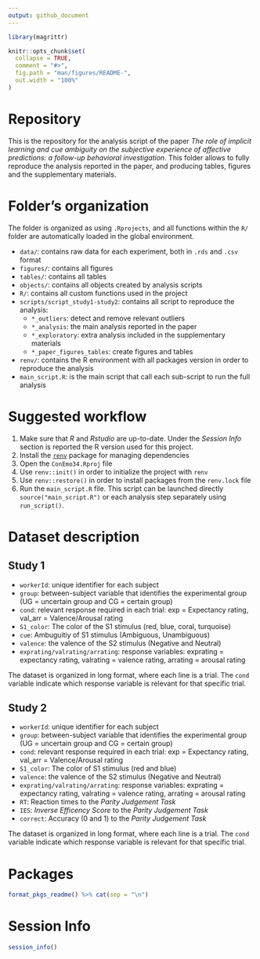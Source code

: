 ```yaml
---
output: github_document
---
```


```r
library(magrittr)
```

<!-- README.md is generated from README.Rmd. Please edit that file -->

```r
knitr::opts_chunk$set(
  collapse = TRUE,
  comment = "#>",
  fig.path = "man/figures/README-",
  out.width = "100%"
)
```

# Repository

This is the repository for the analysis script of the paper *The role of
implicit learning and cue ambiguity on the subjective experience of
affective predictions: a follow-up behavioral investigation*. This
folder allows to fully reproduce the analysis reported in the paper, and
producing tables, figures and the supplementary materials.

# Folder’s organization

The folder is organized as using `.Rprojects`, and all functions within
the `R/` folder are automatically loaded in the global environment.

-   `data/`: contains raw data for each experiment, both in `.rds` and
    `.csv` format
-   `figures/`: contains all figures
-   `tables/`: contains all tables
-   `objects/`: contains all objects created by analysis scripts
-   `R/`: contains all custom functions used in the project
-   `scripts/script_study1-study2`: contains all script to reproduce the
    analysis:
    -   `*_outliers`: detect and remove relevant outliers
    -   `*_analysis`: the main analysis reported in the paper
    -   `*_exploratory`: extra analysis included in the supplementary
        materials
    -   `*_paper_figures_tables`: create figures and tables
-   `renv/`: contains the R environment with all packages version in
    order to reproduce the analysis
-   `main_script.R`: is the main script that call each sub-script to run
    the full analysis

# Suggested workflow

1. Make sure that *R* and *Rstudio* are up-to-date. Under the *Session Info* section is reported the R version used for this project.
2. Install the [`renv`](https://rstudio.github.io/renv/articles/renv.html) package for managing dependencies
3. Open the `ConEmo34.Rproj` file
4. Use `renv::init()` in order to initialize the project with `renv`
5. Use `renv::restore()` in order to install packages from the `renv.lock` file
6. Run the `main_script.R` file. This script can be launched directly `source("main_script.R")` or each analysis step separately using `run_script()`.

# Dataset description

## Study 1

-   `workerId`: unique identifier for each subject
-   `group`: between-subject variable that identifies the experimental
    group (UG = uncertain group and CG = certain group)
-   `cond`: relevant response required in each trial: exp = Expectancy
    rating, val_arr = Valence/Arousal rating
-   `S1_color`: The color of the S1 stimulus (red, blue, coral, turquoise)
-   `cue`: Ambuguitiy of S1 stimulus (Ambiguous, Unambiguous)
-   `valence`: the valence of the S2 stimulus (Negative and Neutral)
-   `exprating/valrating/arrating`: response variables: exprating =
    expectancy rating, valrating = valence rating, arrating = arousal
    rating

The dataset is organized in long format, where each line is a trial. The
`cond` variable indicate which response variable is relevant for that
specific trial.

## Study 2

-   `workerId`: unique identifier for each subject
-   `group`: between-subject variable that identifies the experimental
    group (UG = uncertain group and CG = certain group)
-   `cond`: relevant response required in each trial: exp = Expectancy
    rating, val_arr = Valence/Arousal rating
-   `S1_color`: The color of S1 stimulus (red and blue)
-   `valence`: the valence of the S2 stimulus (Negative and Neutral)
-   `exprating/valrating/arrating`: response variables: exprating =
    expectancy rating, valrating = valence rating, arrating = arousal
    rating
-   `RT`: Reaction times to the *Parity Judgement Task*
-   `IES`: *Inverse Efficency Score* to the *Parity Judgement Task*
-   `correct`: Accuracy (0 and 1) to the *Parity Judgement Task*

The dataset is organized in long format, where each line is a trial. The
`cond` variable indicate which response variable is relevant for that
specific trial.

# Packages

```r
format_pkgs_readme() %>% cat(sep = "\n")
```

# Session Info

```r
session_info()
```